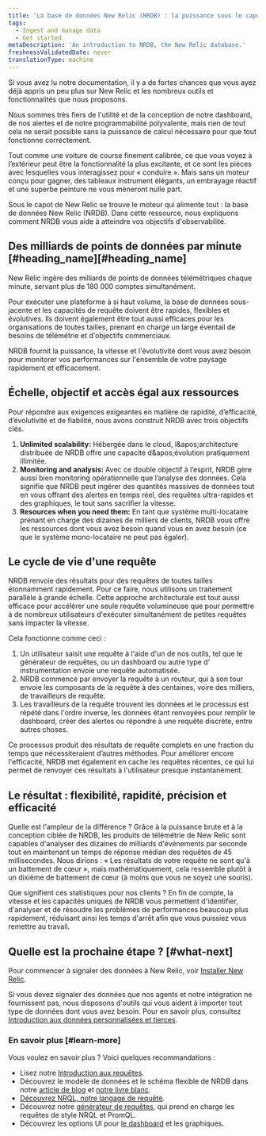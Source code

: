 ```yaml
---
title: 'La base de données New Relic (NRDB) : la puissance sous le capot'
tags:
  - Ingest and manage data
  - Get started
metaDescription: 'An introduction to NRDB, the New Relic database.'
freshnessValidatedDate: never
translationType: machine
---
```


Si vous avez lu notre documentation, il y a de fortes chances que vous ayez déjà appris un peu plus sur New Relic et les nombreux outils et fonctionnalités que nous proposons.

Nous sommes très fiers de l&apos;utilité et de la conception de notre dashboard, de nos alertes et de notre programmabilité polyvalente, mais rien de tout cela ne serait possible sans la puissance de calcul nécessaire pour que tout fonctionne correctement.

Tout comme une voiture de course finement calibrée, ce que vous voyez à l’extérieur peut être la fonctionnalité la plus excitante, et ce sont les pièces avec lesquelles vous interagissez pour « conduire ». Mais sans un moteur conçu pour gagner, des tableaux instrument élégants, un embrayage réactif et une superbe peinture ne vous mèneront nulle part.

Sous le capot de New Relic se trouve le moteur qui alimente tout : la base de données New Relic (NRDB). Dans cette ressource, nous expliquons comment NRDB vous aide à atteindre vos objectifs d&apos;observabilité.

## Des milliards de points de données par minute [#heading\_name][#heading_name]

New Relic ingère des milliards de points de données télémétriques chaque minute, servant plus de 180 000 comptes simultanément.

Pour exécuter une plateforme à si haut volume, la base de données sous-jacente et les capacités de requête doivent être rapides, flexibles et évolutives. Ils doivent également être tout aussi efficaces pour les organisations de toutes tailles, prenant en charge un large éventail de besoins de télémétrie et d&apos;objectifs commerciaux.

NRDB fournit la puissance, la vitesse et l&apos;évolutivité dont vous avez besoin pour monitorer vos performances sur l&apos;ensemble de votre paysage rapidement et efficacement.

## Échelle, objectif et accès égal aux ressources

Pour répondre aux exigences exigeantes en matière de rapidité, d’efficacité, d’évolutivité et de fiabilité, nous avons construit NRDB avec trois objectifs clés.

1. <DNT>**Unlimited scalability:**</DNT> Hébergée dans le cloud, l&amp;apos;architecture distribuée de NRDB offre une capacité d&amp;apos;évolution pratiquement illimitée.
2. <DNT>**Monitoring and analysis:**</DNT> Avec ce double objectif à l’esprit, NRDB gère aussi bien monitoring opérationnelle que l’analyse des données. Cela signifie que NRDB peut ingérer des quantités massives de données tout en vous offrant des alertes en temps réel, des requêtes ultra-rapides et des graphiques, le tout sans sacrifier la vitesse.
3. <DNT>**Resources when you need them:**</DNT> En tant que système multi-locataire prenant en charge des dizaines de milliers de clients, NRDB vous offre les ressources dont vous avez besoin quand vous en avez besoin (ce que le système mono-locataire ne peut pas égaler).

## Le cycle de vie d&apos;une requête

NRDB renvoie des résultats pour des requêtes de toutes tailles étonnamment rapidement. Pour ce faire, nous utilisons un traitement parallèle à grande échelle. Cette approche architecturale est tout aussi efficace pour accélérer une seule requête volumineuse que pour permettre à de nombreux utilisateurs d&apos;exécuter simultanément de petites requêtes sans impacter la vitesse.

Cela fonctionne comme ceci :

1. Un utilisateur saisit une requête à l&apos;aide d&apos;un de nos outils, tel que le générateur de requêtes, ou un dashboard ou autre type d&apos; instrumentation envoie une requête automatisée.
2. NRDB commence par envoyer la requête à un routeur, qui à son tour envoie les composants de la requête à des centaines, voire des milliers, de travailleurs de requête.
3. Les travailleurs de la requête trouvent les données et le processus est répété dans l&apos;ordre inverse, les données étant renvoyées pour remplir le dashboard, créer des alertes ou répondre à une requête discrète, entre autres choses.

Ce processus produit des résultats de requête complets en une fraction du temps que nécessiteraient d’autres méthodes. Pour améliorer encore l&apos;efficacité, NRDB met également en cache les requêtes récentes, ce qui lui permet de renvoyer ces résultats à l&apos;utilisateur presque instantanément.

## Le résultat : flexibilité, rapidité, précision et efficacité

Quelle est l&apos;ampleur de la différence ? Grâce à la puissance brute et à la conception ciblée de NRDB, les produits de télémétrie de New Relic sont capables d&apos;analyser des dizaines de milliards d&apos;événements par seconde tout en maintenant un temps de réponse médian des requêtes de 45 millisecondes. Nous dirions : « Les résultats de votre requête ne sont qu&apos;à un battement de cœur », mais mathématiquement, cela ressemble plutôt à un dixième de battement de cœur (à moins que vous ne soyez une souris).

Que signifient ces statistiques pour nos clients ? En fin de compte, la vitesse et les capacités uniques de NRDB vous permettent d&apos;identifier, d&apos;analyser et de résoudre les problèmes de performances beaucoup plus rapidement, réduisant ainsi les temps d&apos;arrêt afin que vous puissiez vous remettre au travail.

## Quelle est la prochaine étape ? [#what-next]

Pour commencer à signaler des données à New Relic, voir [Installer New Relic](/docs/new-relic-solutions/new-relic-one/install-configure/install-new-relic).

Si vous devez signaler des données que nos agents et notre intégration ne fournissent pas, nous disposons d&apos;outils qui vous aident à importer tout type de données dont vous avez besoin. Pour en savoir plus, consultez [Introduction aux données personnalisées et tierces](/docs/telemetry-data-platform/custom-data/intro-custom-data).

### En savoir plus [#learn-more]

Vous voulez en savoir plus ? Voici quelques recommandations :

* Lisez notre [Introduction aux requêtes](/docs/query-your-data/explore-query-data/get-started/introduction-querying-new-relic-data).
* Découvrez le modèle de données et le schéma flexible de NRDB dans notre [article de blog](https://blog.newrelic.com/product-news/nrdb-design-principles/) et [notre livre blanc](https://newrelic.com/resources/white-papers/inside-nrdb-flexible-unified-database).
* [Découvrez NRQL, notre langage de requête](/docs/query-your-data/nrql-new-relic-query-language/get-started/introduction-nrql-new-relics-query-language).
* Découvrez notre [générateur de requêtes](/docs/query-your-data/explore-query-data/query-builder/use-advanced-nrql-mode-query-data), qui prend en charge les requêtes de style NRQL et PromQL.
* Découvrez les options UI pour [le dashboard](/docs/query-your-data/explore-query-data/dashboards/introduction-dashboards) et les graphiques.